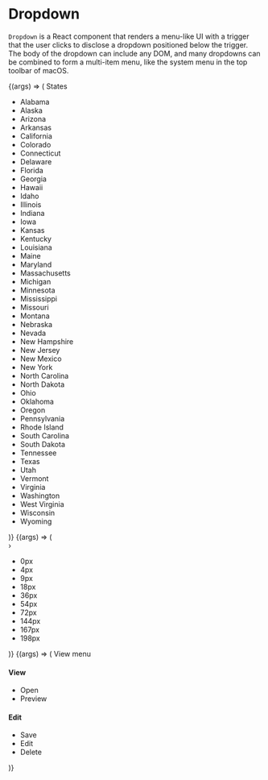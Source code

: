 
<Meta title="UIKit/Controls/Dropdown" component={Dropdown} />

# Dropdown

`Dropdown` is a React component that renders a menu-like UI with a trigger
that the user clicks to disclose a dropdown positioned below the trigger.
The body of the dropdown can include any DOM, and many dropdowns can be
combined to form a multi-item menu, like the system menu in the top toolbar
of macOS.

<style>{`
.innerZoomElementWrapper {
    margin-bottom: 140px;
}
.uktdropdown-body {
    max-height: 150px;
}
.uktdropdown-body ul {
    text-align: left;
    list-style-type: none;
    padding-left: 0px;
    margin: 0px;
}
.uktdropdown-body li {
    padding: 4px 8px;
    margin: 4px 0;
}
.uktdropdown-body .heading {
    color: #aaa;
    font-size: 12px;
    text-transform: uppercase;
    letter-spacing: 1px;
    font-weight: 700;
}

.css-lengths-wrapper {
    display: flex;
}
.css-lengths .uktdropdown-trigger {
    transform: rotateZ(90deg);
    font-weight: 700;
    font-size: 20px;
    padding: 0 13px;
    color: #666;
    background: transparent;
    border: none;
}
.css-lengths .uktdropdown-body {
    left: auto;
    right: 0px;
}
`}</style>

<Canvas>
    <Story
        name="States Dropdown"
        args={{
            className: 'states-dropdown',
        }}
    >
        {(args) => (
            <Dropdown {...args}>
                States
                <ul>
                    <li>Alabama</li>
                    <li>Alaska</li>
                    <li>Arizona</li>
                    <li>Arkansas</li>
                    <li>California</li>
                    <li>Colorado</li>
                    <li>Connecticut</li>
                    <li>Delaware</li>
                    <li>Florida</li>
                    <li>Georgia</li>
                    <li>Hawaii</li>
                    <li>Idaho</li>
                    <li>Illinois</li>
                    <li>Indiana</li>
                    <li>Iowa</li>
                    <li>Kansas</li>
                    <li>Kentucky</li>
                    <li>Louisiana</li>
                    <li>Maine</li>
                    <li>Maryland</li>
                    <li>Massachusetts</li>
                    <li>Michigan</li>
                    <li>Minnesota</li>
                    <li>Mississippi</li>
                    <li>Missouri</li>
                    <li>Montana</li>
                    <li>Nebraska</li>
                    <li>Nevada</li>
                    <li>New Hampshire</li>
                    <li>New Jersey</li>
                    <li>New Mexico</li>
                    <li>New York</li>
                    <li>North Carolina</li>
                    <li>North Dakota</li>
                    <li>Ohio</li>
                    <li>Oklahoma</li>
                    <li>Oregon</li>
                    <li>Pennsylvania</li>
                    <li>Rhode Island</li>
                    <li>South Carolina</li>
                    <li>South Dakota</li>
                    <li>Tennessee</li>
                    <li>Texas</li>
                    <li>Utah</li>
                    <li>Vermont</li>
                    <li>Virginia</li>
                    <li>Washington</li>
                    <li>West Virginia</li>
                    <li>Wisconsin</li>
                    <li>Wyoming</li>
                </ul>
            </Dropdown>
        )}
    </Story>
    <Story
        name="CSS Lengths Dropdown"
        args={{
            className: 'css-lengths',
        }}
    >
        {(args) => (
            <div className="css-lengths-wrapper">
                <CSSValueInput
                    cssValueType="length"
                    label={null}
                    placeholder="12px"
                    unit="px"
                />
                <Dropdown {...args}>
                    ›
                    <ul>
                        <li>0px</li>
                        <li>4px</li>
                        <li>9px</li>
                        <li>18px</li>
                        <li>36px</li>
                        <li>54px</li>
                        <li>72px</li>
                        <li>144px</li>
                        <li>167px</li>
                        <li>198px</li>
                    </ul>
                </Dropdown>
            </div>
        )}
    </Story>
    <Story
        name="Show Context Menu On Mount"
        args={{
            className: 'my-open-on-mount-context-menu',
            isOpenOnMount: true,
        }}
    >
        {(args) => (
            <Dropdown {...args}>
                View menu
                <Fragment>
                    <h4 className="heading">View</h4>
                    <ul>
                        <li data-ukt-item>Open</li>
                        <li data-ukt-item>Preview</li>
                    </ul>
                    <h4 className="heading">Edit</h4>
                    <ul>
                        <li data-ukt-value="save-item">Save</li>
                        <li data-ukt-value="edit-item">Edit</li>
                        <li data-ukt-value="delete-item">Delete</li>
                    </ul>
                </Fragment>
            </Dropdown>
        )}
    </Story>
</Canvas>

<Props story="Show Context Menu On Mount" />
